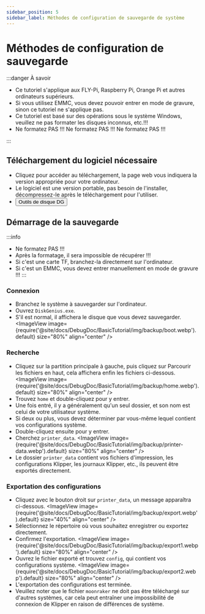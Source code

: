 ```yaml
---
sidebar_position: 5
sidebar_label: Méthodes de configuration de sauvegarde de système
---
```


# Méthodes de configuration de sauvegarde

:::danger À savoir

* Ce tutoriel s'applique aux FLY-Pi, Raspberry Pi, Orange Pi et autres ordinateurs supérieurs.
* Si vous utilisez EMMC, vous devez pouvoir entrer en mode de gravure, sinon ce tutoriel ne s'applique pas.
* Ce tutoriel est basé sur des opérations sous le système Windows, veuillez ne pas formater les disques inconnus, etc.!!!
* Ne formatez PAS !!! Ne formatez PAS !!! Ne formatez PAS !!!

:::

## Téléchargement du logiciel nécessaire

* Cliquez pour accéder au téléchargement, la page web vous indiquera la version appropriée pour votre ordinateur.
* Le logiciel est une version portable, pas besoin de l'installer, décompressez-le après le téléchargement pour l'utiliser.
* <Button variant="contained" disableElevation href="https://www.diskgenius.cn/download.php">Outils de disque DG</Button>

## Démarrage de la sauvegarde

:::info
* Ne formatez PAS !!!
* Après la formatage, il sera impossible de récupérer !!!
* Si c'est une carte TF, branchez-la directement sur l'ordinateur.
* Si c'est un EMMC, vous devez entrer manuellement en mode de gravure !!!
:::

### Connexion
* Branchez le système à sauvegarder sur l'ordinateur.
* Ouvrez `DiskGenius.exe`.
* S'il est normal, il affichera le disque que vous devez sauvegarder.
    <ImageView image={require('@site/docs/DebugDoc/BasicTutorial/img/backup/boot.webp').default} size="80%" align="center" />

### Recherche
* Cliquez sur la partition principale à gauche, puis cliquez sur Parcourir les fichiers en haut, cela affichera enfin les fichiers ci-dessous.
    <ImageView image={require('@site/docs/DebugDoc/BasicTutorial/img/backup/home.webp').default} size="80%" align="center" />
* Trouvez `home` et double-cliquez pour y entrer.
* Une fois entré, il y a généralement qu'un seul dossier, et son nom est celui de votre utilisateur système.
* Si deux ou plus, vous devez déterminer par vous-même lequel contient vos configurations système.
* Double-cliquez ensuite pour y entrer.
* Cherchez `printer_data`.
    <ImageView image={require('@site/docs/DebugDoc/BasicTutorial/img/backup/printer-data.webp').default} size="80%" align="center" />
* Le dossier `printer_data` contient vos fichiers d'impression, les configurations Klipper, les journaux Klipper, etc., ils peuvent être exportés directement.

### Exportation des configurations
* Cliquez avec le bouton droit sur `printer_data`, un message apparaîtra ci-dessous.
    <ImageView image={require('@site/docs/DebugDoc/BasicTutorial/img/backup/export.webp').default} size="40%" align="center" />
* Sélectionnez le répertoire où vous souhaitez enregistrer ou exportez directement.
* Confirmez l'exportation.
    <ImageView image={require('@site/docs/DebugDoc/BasicTutorial/img/backup/export1.webp').default} size="80%" align="center" />
* Ouvrez le fichier exporté et trouvez `config`, qui contient vos configurations système.
    <ImageView image={require('@site/docs/DebugDoc/BasicTutorial/img/backup/export2.webp').default} size="80%" align="center" />
* L'exportation des configurations est terminée.
* Veuillez noter que le fichier `moonraker` ne doit pas être téléchargé sur d'autres systèmes, car cela peut entraîner une impossibilité de connexion de Klipper en raison de différences de système.

